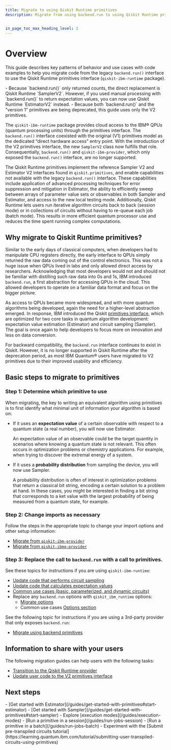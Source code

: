 ```yaml
---
title: Migrate to using Qiskit Runtime primitives
description: Migrate from using backend.run to using Qiskit Runtime primitives


in_page_toc_max_heading_level: 2
---
```


<span id="migrate-to-qr"></span>
# Overview

This guide describes key patterns of behavior and use cases with code
examples to help you migrate code from the legacy `backend.run()` interface to use the Qiskit Runtime primitives interface (`qiskit-ibm-runtime` package).

<Admonition type="note" title="Notes">
- Because `backend.run()` only returned counts, the direct replacement is Qiskit Runtime `SamplerV2`.  However, if you used manual processing with `backend.run()` to return expectation values, you can now use Qiskit Runtime `EstimatorV2` instead.
- Because both `backend.run()` and the "version 1" primitives are being deprecated, this guide uses only the V2 primitives.
</Admonition>

The `qiskit-ibm-runtime` package provides cloud access to the IBM&reg; QPUs (quantum processing units) through the primitives interface. The `backend.run()` interface coexisted with the original (V1) primitives model as the dedicated “direct hardware access” entry point.  With the introduction of the V2 primitives interface, the new `SamplerV2` class now fulfills that role. Consequentially, `backend.run()` and `qiskit-ibm-provider`, which only exposed the `backend.run()` interface, are no longer supported.

The Qiskit Runtime primitives implement the reference Sampler V2 and Estimator V2 interfaces found in `qiskit.primitives`, and enable capabilities not available with the legacy `backend.run()` interface. These capabilities include application of advanced processing techniques for error suppression and mitigation in Estimator, the ability to efficiently sweep between arrays of parameter value sets or observables in both Sampler and Estimator, and access to the new local testing mode. Additionally, Qiskit Runtime lets users run iterative algorithm circuits back to back (session mode) or in collections of circuits without having to re-queue each job (batch mode). This results in more efficient quantum processor use and reduces the time spent running complex computations.

## Why migrate to Qiskit Runtime primitives?

Similar to the early days of classical computers, when developers had to manipulate CPU registers directly,
the early interface to QPUs simply returned the raw data coming out of the control electronics.
This was not a huge issue when QPUs lived in labs and only allowed direct access by researchers.
Acknowledging that most developers would not and should not be familiar with distilling such raw data into
0s and 1s, IBM introduced `backend.run`, a first abstraction for accessing QPUs in the cloud. This allowed developers
to operate on a familiar data format and focus on the bigger picture.

As access to QPUs became more widespread, and with more quantum algorithms being developed,
again the need for a higher-level abstraction emerged. In response, IBM introduced
the Qiskit [primitives interface](/guides/primitives), which are optimized for two core tasks in quantum algorithm development:
expectation value estimation (Estimator) and circuit sampling (Sampler). The goal is once
again to help developers to focus more on innovation and less on data conversion.

For backward compatibility, the `backend.run` interface continues to exist in Qiskit. However, it is no longer supported
in Qiskit Runtime after the deprecation period, as most IBM Quantum&reg; users have migrated to V2 primitives due to their improved
usability and efficiency.

## Basic steps to migrate to primitives

### Step 1: Determine which primitive to use

When migrating, the key to writing an equivalent algorithm using
primitives is to first identify what minimal unit of information
your algorithm is based on:

-   If it uses an **expectation value** of a certain observable with respect to a quantum state (a real number), you will now use Estimator.

    An expectation value of an observable could be the target quantity in scenarios where knowing a quantum state is not relevant. This often occurs in optimization problems or chemistry applications. For example, when trying to discover the extremal energy of a system.
-   If it uses a **probability distribution** from sampling the device, you will now use Sampler.


    A probability distribution is often of interest in optimization problems that return a classical bit string, encoding a certain solution to a problem at hand. In these cases, you might be interested in finding a bit string that corresponds to a ket value with the largest probability of being measured from a quantum state, for example.

### Step 2: Change imports as necessary

Follow the steps in the appropriate topic to change your import options and other setup information:

- [Migrate from `qiskit-ibm-provider`](qiskit-runtime-from-ibm-provider)
- [Migrate from `qiskit-ibmq-provider`](qiskit-runtime-from-ibmq-provider)

### Step 3: Replace the call to `backend.run` with a call to primitives.

See these topics for instructions if you are using `qiskit-ibm-runtime`:

-  [Update code that performs circuit sampling](qiskit-runtime-examples#sampler-algorithm)
-  [Update code that calculates expectation values](qiskit-runtime-examples#estimator-algorithm)
-  [Common use cases (basic, parameterized, and dynamic circuits)](qiskit-runtime-use-case)
-  Replace any `backend.run` options with `qiskit_ibm_runtime` options:
    - [Migrate options](qiskit-runtime-options)
    - Common use cases [Options section](qiskit-runtime-use-case#migrate-options)

See the following topic for instructions if you are using a 3rd-party provider that only exposes `backend.run`:

- [Migrate using backend primitives](qiskit-backend-primitives)

## Information to share with your users

The following migration guides can help users with the following tasks:

- [Transition to the Qiskit Runtime provider](/migration-guides/qiskit-runtime)
- [Update user code to the V2 primitives interface](/migration-guides/v2-primitives)

## Next steps

<Admonition type="tip" title="Recommendations">
    - [Get started with Estimator](/guides/get-started-with-primitives#start-estimator)
    - [Get started with Sampler](/guides/get-started-with-primitives#start-sampler)
    - Explore [execution modes](/guides/execution-modes)
    - [Run a primitive in a session](/guides/run-jobs-session)
    - [Run a primitive in a batch](/guides/run-jobs-batch)
    - Experiment with the [Submit pre-transpiled circuits tutorial](https://learning.quantum.ibm.com/tutorial/submitting-user-transpiled-circuits-using-primitives)

</Admonition>
